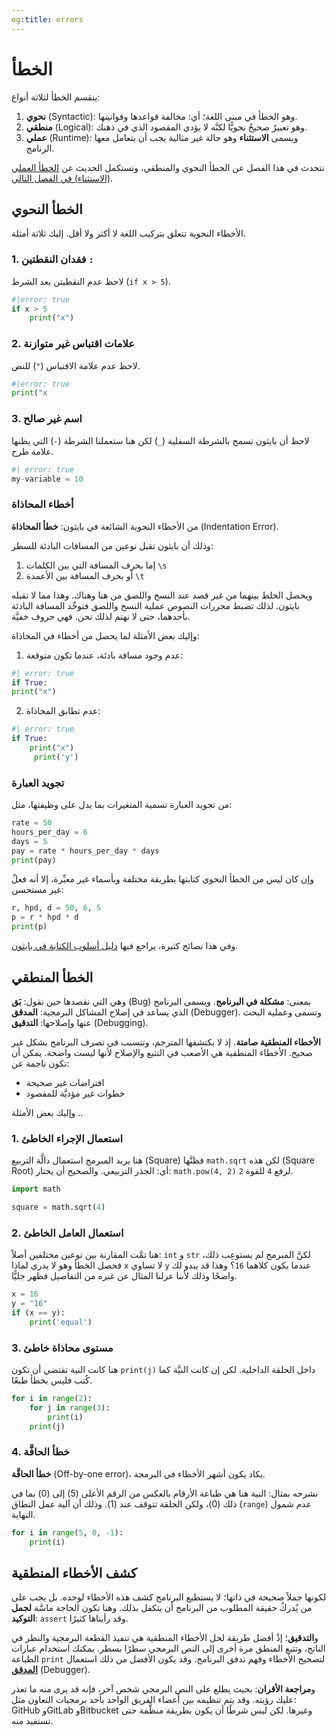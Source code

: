 ```yaml
---
og:title: errors
---
```


# الخطأ

ينقسم الخطأ لثلاثة أنواع:

1. **نحوي** (Syntactic): وهو الخطأ في مبنى اللغة؛ أي: مخالفة قواعدها وقوانينها.
2. **منطقي** (Logical): وهو تعبيرٌ صحيحٌ نحويًّا لكنَّه لا يؤدي المقصود الذي في ذهنك.
3. **عملي** (Runtime): ويسمى **الاستثناء** وهو حالة غير مثالية يجب أن يتعامل معها الرنامج.

نتحدث في هذا الفصل عن الخطأ النحوي والمنطقي، ونستكمل الحديث عن [الخطأ العملي (الاستثناء) في الفصل التالي](a2_exceptions.qmd).

## الخطأ النحوي

الأخطاء النحوية تتعلق بتركيب اللغة لا أكثر ولا أقل. إليك ثلاثة أمثلة.

### 1. فقدان النقطتين `:`

لاحظ عدم النقطيتن بعد الشرط (`if x > 5`).

```python
#|error: true
if x > 5
    print("x")
```

### 2. علامات اقتباس غير متوازنة
لاحظ عدم علامة الاقتباس (`"`) للنص.

```python
#|error: true
print("x
```

### 3. اسم غير صالح
لاحظ أن بايثون تسمح بالشرطة السفلية (`_`) لكن هنا ستعملنا الشرطة (`-`) التي يظنها علامة طرح.

```python
#| error: true
my-variable = 10
```

### أخطاء المحاذاة

من الأخطاء النحوية الشائعة في بايثون: **خطأ المحاذاة** (Indentation Error).

وذلك أن بايثون تقبل نوعين من المسافات البادئة للسطر:

1. إما بحرف المسافة التي بين الكلمات `\s`
2. أو بحرف المسافة بين الأعمدة `\t`

ويحصل الخلط بينهما من غير قصد عند النسخ واللصق من هنا وهناك. وهذا مما لا تقبله بايثون. لذلك تضبط محررات النصوص عملية النسخ واللصق فتوحِّد المسافة البادئة بأحدهما، حتى لا نهتم لذلك نحن. فهي حروف خفيَّة. 

وإليك بعض الأمثلة لما يحصل من أخطاء في المحاذاة:

1. عدم وجود مسافة بادئة، عندما تكون متوقعة:

```python
#| error: true
if True:
print("x")
```

2. عدم تطابق المحاذاة:

```python
#| error: true
if True:
    print("x")
     print('y')
```

### تجويد العبارة

من تجويد العبارة تسمية المتغيرات بما يدل على وظيفتها، مثل:


```python
rate = 50
hours_per_day = 6
days = 5
pay = rate * hours_per_day * days
print(pay)
```

وإن كان ليس من الخطأ النحوي كتابتها بطريقة مختلفة وبأسماء غير معبِّرة، إلا أنه فعلٌ غير مستحسن:

```python
r, hpd, d = 50, 6, 5
p = r * hpd * d
print(p)
```

وفي هذا نصائح كثيرة، يراجع فيها [دليل أسلوب الكتابة في بايثون](https://peps.python.org/pep-0008/).

## الخطأ المنطقي

وهي التي نقصدها حين نقول: **بَق** (Bug) بمعنى: **مشكلة في البرنامج**. ويسمى البرنامج الذي يساعد في إصلاح المشاكل البرمجية: **المدقق** (Debugger). وتسمى وعملية البحث عنها وإصلاحها: **التدقيق** (Debugging).

**الأخطاء المنطقية صامتة**. إذ لا يكتشفها المترجم، وتتسبب في تصرف البرنامج بشكل غير صحيح. الأخطاء المنطقية هي الأصعب في التتبع والإصلاح لأنها ليست واضحة. يمكن أن تكون ناجمة عن:

- افتراضات غير صحيحة
- خطوات غير مؤديَّة للمقصود

وإليك بعض الأمثلة ..

### 1. استعمال الإجراء الخاطئ
هنا يريد المبرمج استعمال دالَّة التربيع (Square) فظنَّها `math.sqrt` لكن هذه (Square Root) أي: الجذر التربيعي. والصحيح أن يختار: `math.pow(4, 2)` لرفع `4` للقوة `2`.

```python
import math

square = math.sqrt(4)
```

### 2. استعمال العامل الخاطئ
هنا تمَّت المقارنة بين نوعين مختلفين أصلاً: `int` و `str` لكنَّ المبرمج لم يستوعِب ذلك، فحصل الخطأ وهو لا يدري لماذا `x` لا تساوي `y` عندما يكون كلاهما `16`؟ وهذا قد يبدو لك واضحًا وذلك لأننا عزلنا المثال عن غيره من التفاصيل فظهر جليًّا.

```python
x = 16
y = "16"
if (x == y):
    print('equal')
```

### 3. مستوى محاذاة خاطئ

هنا كانت النية تقتضي أن تكون `print(j)` داخل الحلقة الداخلية. لكن إن كانت النيَّة كما كُتب فليس بخطأ طبعًا.

```python
for i in range(2):
    for j in range(3):
        print(i)  
    print(j)
```

### 4. خطأ الحافَّة

**خطأ الحافَّة** (Off-by-one error)، يكاد يكون أشهر الأخطاء في البرمجة. 

نشرحه بمثال: النية هنا هي طباعة الأرقام بالعكس من الرقم الأعلى (5) إلى (0) بما في ذلك (0)، ولكن الحلقة تتوقف عند (1). وذلك أن آلية عمل النطاق (`range`) عدم شمول النهاية.

```python
for i in range(5, 0, -1):
    print(i)
```

## كشف الأخطاء المنطقية

لكونها جملاً صحيحة في ذاتها؛ لا يستطيع البرنامج كشف هذه الأخطاء لوحده. بل يجب على من يُدركُ حقيقة المطلوب من البرنامج أن يتكفل بذلك. وهنا تكون الحاجة ماسَّة **لجمل التوكيد**: `assert` وقد رأيناها كثيرًا.

و**التدقيق**؛ إذْ أفضل طريقة لحل الأخطاء المنطقية هي تنفيذ القطعة البرمجية والنظر في الناتج، وتتبع المنطق مرة أخرى إلى النص البرمجي سطرًا بسطر. يمكنك استخدام عبارات الطباعة `print` لتصحيح الأخطاء وفهم تدفق البرنامج. وقد يكون الأفضل من ذلك استعمال [**المدقق**](https://code.visualstudio.com/docs/python/debugging) (Debugger).

و**مراجعة الأقران**: بحيث يطلع على النص البرمجي شخص آخر، فإنه قد يرى منه ما تعذر عليك رؤيته. وقد يتم تنظيمه بين أعضاء الفريق الواحد بأحد برمجيات التعاون مثل: GitHub وGitLab وBitbucket وغيرها. لكن ليس شرطًا أن يكون بطريقة منظَّمة حتى تستفيد منه.
